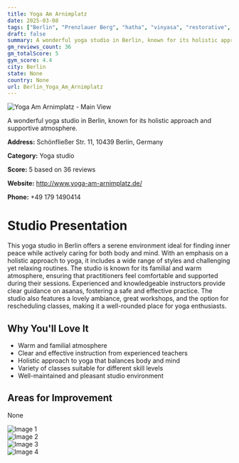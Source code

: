 ```yaml
---
title: Yoga Am Arnimplatz
date: 2025-03-08
tags: ["Berlin", "Prenzlauer Berg", "hatha", "vinyasa", "restorative", "atmosphere", "holistic approach", "Berlin"]  
draft: false
summary: A wonderful yoga studio in Berlin, known for its holistic approach and supportive atmosphere.
gm_reviews_count: 36
gm_totalScore: 5
gym_score: 4.4
city: Berlin
state: None
country: None
url: Berlin_Yoga_Am_Arnimplatz
---
```


<div className="aspect-[16/9] relative my-8">
  <img 
    src="https://lh5.googleusercontent.com/p/AF1QipNeee5Z8iKd_iUV5sRCmhGmx42P80HUQHH5wIe-=w1920-h1080-k-no"
    alt="Yoga Am Arnimplatz - Main View"
    className="object-cover absolute inset-0 w-full h-full rounded-lg"
  />
</div>

A wonderful yoga studio in Berlin, known for its holistic approach and supportive atmosphere.

**Address:** Schönfließer Str. 11, 10439 Berlin, Germany

**Category:** Yoga studio

**Score:** 5 based on 36 reviews

**Website:** http://www.yoga-am-arnimplatz.de/

**Phone:** +49 179 1490414

# Studio Presentation

This yoga studio in Berlin offers a serene environment ideal for finding inner peace while actively caring for both body and mind. With an emphasis on a holistic approach to yoga, it includes a wide range of styles and challenging yet relaxing routines. The studio is known for its familial and warm atmosphere, ensuring that practitioners feel comfortable and supported during their sessions. Experienced and knowledgeable instructors provide clear guidance on asanas, fostering a safe and effective practice. The studio also features a lovely ambiance, great workshops, and the option for rescheduling classes, making it a well-rounded place for yoga enthusiasts.

## Why You'll Love It

- Warm and familial atmosphere
- Clear and effective instruction from experienced teachers
- Holistic approach to yoga that balances body and mind
- Variety of classes suitable for different skill levels
- Well-maintained and pleasant studio environment

## Areas for Improvement

None

<div className="grid grid-cols-1 xl:grid-cols-2 gap-4 my-8">
<div className="aspect-[4/3] relative"><img src="https://lh5.googleusercontent.com/p/AF1QipOFsh2ow5N3Z_ZtSZZyPmx3DZLkAqY2zvdmWiAj=w1920-h1080-k-no" alt="Image 1" className="object-cover absolute inset-0 w-full h-full rounded-lg" /></div>
<div className="aspect-[4/3] relative"><img src="https://lh5.googleusercontent.com/p/AF1QipOevUWsE0YKqduclTbISNZ48rL7akprhZ3fPdEu=w1920-h1080-k-no" alt="Image 2" className="object-cover absolute inset-0 w-full h-full rounded-lg" /></div>
<div className="aspect-[4/3] relative"><img src="https://lh5.googleusercontent.com/p/AF1QipM3774Vy32x3bvnvQiNcGD9GwOuQ-6kOrBOPHaQ=w1920-h1080-k-no" alt="Image 3" className="object-cover absolute inset-0 w-full h-full rounded-lg" /></div>
<div className="aspect-[4/3] relative"><img src="https://lh5.googleusercontent.com/p/AF1QipNYYcdx5ZTqy2Rh_Lg2_qZfBGfe3WhpEa32HsaD=w1920-h1080-k-no" alt="Image 4" className="object-cover absolute inset-0 w-full h-full rounded-lg" /></div>
</div>